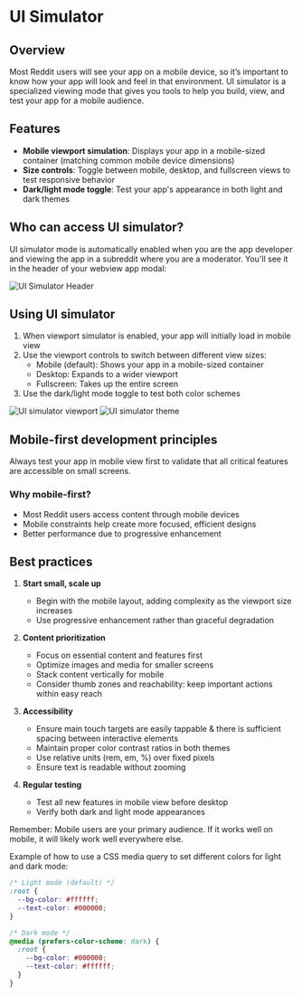 
# UI Simulator

## Overview

Most Reddit users will see your app on a mobile device, so it’s important to know how your app will look and feel in that environment.  UI simulator is a specialized viewing mode that gives you tools to help you build, view, and test your app for a mobile audience. 


## Features

- **Mobile viewport simulation**: Displays your app in a mobile-sized container (matching common mobile device dimensions)
- **Size controls**: Toggle between mobile, desktop, and fullscreen views to test responsive behavior
- **Dark/light mode toggle**: Test your app's appearance in both light and dark themes

## Who can access UI simulator?

UI simulator mode is automatically enabled when you are the app developer and viewing the app in a subreddit where you are a moderator. You'll see it in the header of your webview app modal:

![UI Simulator Header](./assets/ui_simulator_header.png)

## Using UI simulator

1. When viewport simulator is enabled, your app will initially load in mobile view
2. Use the viewport controls to switch between different view sizes:
   - Mobile (default): Shows your app in a mobile-sized container
   - Desktop: Expands to a wider viewport
   - Fullscreen: Takes up the entire screen
3. Use the dark/light mode toggle to test both color schemes

![UI simulator viewport](./assets/ui_simulator_viewport.png)
![UI simulator theme](./assets/ui_simulator_theme.png)

## Mobile-first development principles

Always test your app in mobile view first to validate that all critical features are accessible on small screens.

### Why mobile-first?

- Most Reddit users access content through mobile devices
- Mobile constraints help create more focused, efficient designs
- Better performance due to progressive enhancement

## Best practices

1. **Start small, scale up**

   - Begin with the mobile layout, adding complexity as the viewport size increases
   - Use progressive enhancement rather than graceful degradation

2. **Content prioritization**

   - Focus on essential content and features first
   - Optimize images and media for smaller screens
   - Stack content vertically for mobile
   - Consider thumb zones and reachability: keep important actions within easy reach

3. **Accessibility**

   - Ensure main touch targets are easily tappable & there is sufficient spacing between interactive elements
   - Maintain proper color contrast ratios in both themes
   - Use relative units (rem, em, %) over fixed pixels
   - Ensure text is readable without zooming

4. **Regular testing**

   - Test all new features in mobile view before desktop
   - Verify both dark and light mode appearances

Remember: Mobile users are your primary audience. If it works well on mobile, it will likely work well everywhere else.

Example of how to use a CSS media query to set different colors for light and dark mode:

```css
/* Light mode (default) */
:root {
  --bg-color: #ffffff;
  --text-color: #000000;
}

/* Dark mode */
@media (prefers-color-scheme: dark) {
  :root {
    --bg-color: #000000;
    --text-color: #ffffff;
  }
}
```
